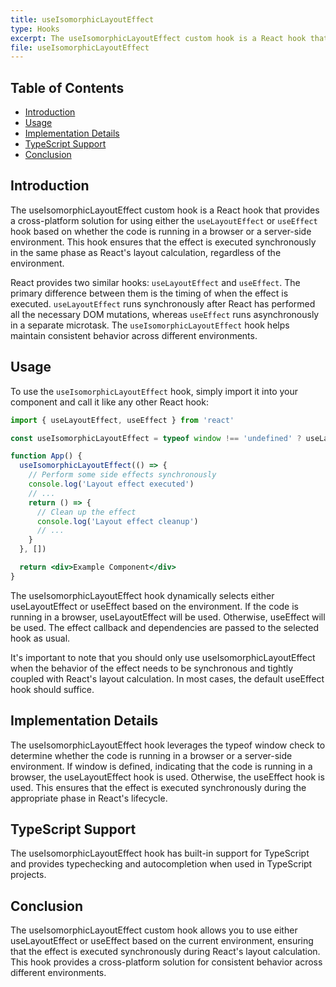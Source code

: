 ```yaml
---
title: useIsomorphicLayoutEffect
type: Hooks
excerpt: The useIsomorphicLayoutEffect custom hook is a React hook that provides a cross-platform solution for using either the useLayoutEffect or useEffect hook based on whether the code is running in a browser or a server-side environment. This hook ensures that the effect is executed synchronously in the same phase as React's layout calculation, regardless of the environment.
file: useIsomorphicLayoutEffect
---
```


## Table of Contents

- [Introduction](#introduction)
- [Usage](#usage)
- [Implementation Details](#implementation-details)
- [TypeScript Support](#typescript-support)
- [Conclusion](#conclusion)

## Introduction

The useIsomorphicLayoutEffect custom hook is a React hook that provides a cross-platform solution for using either the `useLayoutEffect` or `useEffect` hook based on whether the code is running in a browser or a server-side environment. This hook ensures that the effect is executed synchronously in the same phase as React's layout calculation, regardless of the environment.

React provides two similar hooks: `useLayoutEffect` and `useEffect`. The primary difference between them is the timing of when the effect is executed. `useLayoutEffect` runs synchronously after React has performed all the necessary DOM mutations, whereas `useEffect` runs asynchronously in a separate microtask. The `useIsomorphicLayoutEffect` hook helps maintain consistent behavior across different environments.

## Usage

To use the `useIsomorphicLayoutEffect` hook, simply import it into your component and call it like any other React hook:

```jsx showLineNumbers title="useIsomorphicLayoutEffect.js"
import { useLayoutEffect, useEffect } from 'react'

const useIsomorphicLayoutEffect = typeof window !== 'undefined' ? useLayoutEffect : useEffect

function App() {
  useIsomorphicLayoutEffect(() => {
    // Perform some side effects synchronously
    console.log('Layout effect executed')
    // ...
    return () => {
      // Clean up the effect
      console.log('Layout effect cleanup')
      // ...
    }
  }, [])

  return <div>Example Component</div>
}
```

The useIsomorphicLayoutEffect hook dynamically selects either useLayoutEffect or useEffect based on the environment. If the code is running in a browser, useLayoutEffect will be used. Otherwise, useEffect will be used. The effect callback and dependencies are passed to the selected hook as usual.

It's important to note that you should only use useIsomorphicLayoutEffect when the behavior of the effect needs to be synchronous and tightly coupled with React's layout calculation. In most cases, the default useEffect hook should suffice.

## Implementation Details

The useIsomorphicLayoutEffect hook leverages the typeof window check to determine whether the code is running in a browser or a server-side environment. If window is defined, indicating that the code is running in a browser, the useLayoutEffect hook is used. Otherwise, the useEffect hook is used. This ensures that the effect is executed synchronously during the appropriate phase in React's lifecycle.

## TypeScript Support

The useIsomorphicLayoutEffect hook has built-in support for TypeScript and provides typechecking and autocompletion when used in TypeScript projects.

## Conclusion

The useIsomorphicLayoutEffect custom hook allows you to use either useLayoutEffect or useEffect based on the current environment, ensuring that the effect is executed synchronously during React's layout calculation. This hook provides a cross-platform solution for consistent behavior across different environments.
